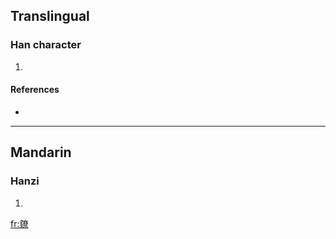 ==Translingual==

===Han character===
{{Han char|rn=86|rad=火|as=16|sn=20|four=|canj=月火大金火 (BFKCF)}}

# {{defn|Han|sort=火16}}

====References====
* {{Han ref|kx=0686.380|dkj=19573|hdz=32247.070|uh=7212|ud=29202}}

----

==Mandarin==

===Hanzi===
{{cmn-hanzi|pin=[[liào]] ([[liao4]])|wg=liao<sup>4</sup>}}

# {{defn|Mandarin}}

[[fr:爒]]